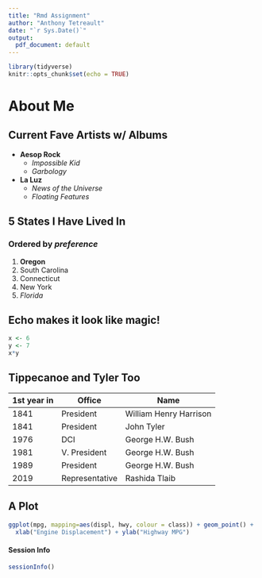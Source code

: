 ---
title: "Rmd Assignment"
author: "Anthony Tetreault"
date: "`r Sys.Date()`"
output:
  pdf_document: default
---

```{r setup, include=FALSE}
library(tidyverse)
knitr::opts_chunk$set(echo = TRUE)
```

# About Me

## Current Fave Artists w/ Albums

* **Aesop Rock**
  + _Impossible Kid_
  + *Garbology*
* __La Luz__
  + *News of the Universe*
  + _Floating Features_

## 5 States I Have Lived In
### __Ordered__ by _preference_

1. **Oregon**
1. South Carolina
1. Connecticut
1. New York
1. *Florida*

## Echo makes it look like magic!

```{r echo=FALSE}
x <- 6
y <- 7
x*y
```

## Tippecanoe and Tyler Too

1st year in   | Office        | Name
------------- | ------------- | ----------------------
1841          | President     | William Henry Harrison
1841          | President     | John Tyler
1976          | DCI           | George H.W. Bush
1981          | V. President  | George H.W. Bush
1989          | President     | George H.W. Bush
2019          | Representative| Rashida Tlaib

## A Plot

```{r}
ggplot(mpg, mapping=aes(displ, hwy, colour = class)) + geom_point() +  
  xlab("Engine Displacement") + ylab("Highway MPG")
```


#### Session Info
```{r}
sessionInfo()
```

